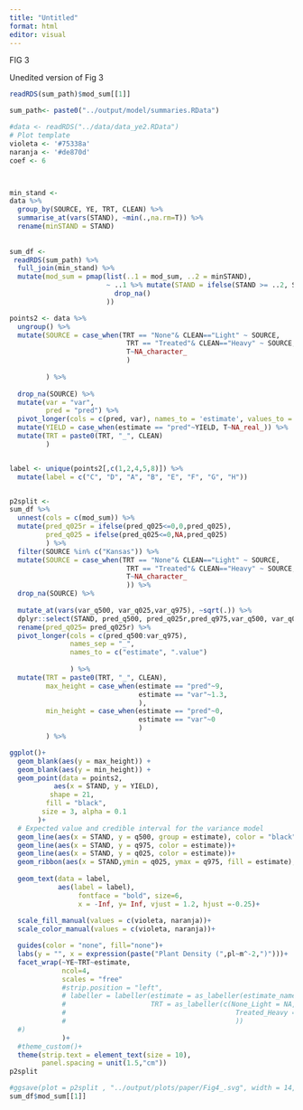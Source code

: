 ```yaml
---
title: "Untitled"
format: html
editor: visual
---
```


FIG 3

Unedited version of Fig 3

```r
readRDS(sum_path)$mod_sum[[1]]
```

```r

sum_path<- paste0("../output/model/summaries.RData")

#data <- readRDS("../data/data_ye2.RData")
# Plot template
violeta <- '#75338a'
naranja <- '#de870d'
coef <- 6



min_stand <- 
data %>% 
  group_by(SOURCE, YE, TRT, CLEAN) %>% 
  summarise_at(vars(STAND), ~min(.,na.rm=T)) %>% 
  rename(minSTAND = STAND)
  
  
sum_df <- 
 readRDS(sum_path) %>% 
  full_join(min_stand) %>% 
  mutate(mod_sum = pmap(list(..1 = mod_sum, ..2 = minSTAND), 
                        ~ ..1 %>% mutate(STAND = ifelse(STAND >= ..2, STAND, NA)) %>% 
                          drop_na()
                        ))

points2 <- data %>% 
  ungroup() %>% 
  mutate(SOURCE = case_when(TRT == "None"& CLEAN=="Light" ~ SOURCE, 
                             TRT == "Treated"& CLEAN=="Heavy" ~ SOURCE, 
                             T~NA_character_
                             )
         
         ) %>% 
  
  drop_na(SOURCE) %>% 
  mutate(var = "var", 
         pred = "pred") %>% 
  pivot_longer(cols = c(pred, var), names_to = 'estimate', values_to = "value") %>% 
  mutate(YIELD = case_when(estimate == "pred"~YIELD, T~NA_real_)) %>% 
  mutate(TRT = paste0(TRT, "_", CLEAN)
         )


label <- unique(points2[,c(1,2,4,5,8)]) %>% 
  mutate(label = c("C", "D", "A", "B", "E", "F", "G", "H"))


p2split <- 
sum_df %>% 
  unnest(cols = c(mod_sum)) %>% 
  mutate(pred_q025r = ifelse(pred_q025<=0,0,pred_q025), 
         pred_q025 = ifelse(pred_q025<=0,NA,pred_q025)
         ) %>% 
  filter(SOURCE %in% c("Kansas")) %>% 
  mutate(SOURCE = case_when(TRT == "None"& CLEAN=="Light" ~ SOURCE, 
                             TRT == "Treated"& CLEAN=="Heavy" ~ SOURCE, 
                             T~NA_character_
                             )) %>% 
  drop_na(SOURCE) %>% 
  
  mutate_at(vars(var_q500, var_q025,var_q975), ~sqrt(.)) %>% 
  dplyr::select(STAND, pred_q500, pred_q025r,pred_q975,var_q500, var_q025,var_q975 ) %>% 
  rename(pred_q025= pred_q025r) %>% 
  pivot_longer(cols = c(pred_q500:var_q975), 
               names_sep = "_", 
               names_to = c("estimate", ".value")
               
               ) %>% 
  mutate(TRT = paste0(TRT, "_", CLEAN), 
         max_height = case_when(estimate == "pred"~9, 
                                estimate == "var"~1.3,
                                ),
         min_height = case_when(estimate == "pred"~0, 
                                estimate == "var"~0
                                )
         ) %>% 

ggplot()+
  geom_blank(aes(y = max_height)) +
  geom_blank(aes(y = min_height)) +
  geom_point(data = points2,
           aes(x = STAND, y = YIELD),
          shape = 21,
         fill = "black",
        size = 3, alpha = 0.1
       )+
  # Expected value and credible interval for the variance model
  geom_line(aes(x = STAND, y = q500, group = estimate), color = "black", linewidth = 1)+
  geom_line(aes(x = STAND, y = q975, color = estimate))+
  geom_line(aes(x = STAND, y = q025, color = estimate))+
  geom_ribbon(aes(x = STAND,ymin = q025, ymax = q975, fill = estimate), alpha = 0.2)+
  
  geom_text(data = label, 
            aes(label = label),
                 fontface = "bold", size=6,
                 x = -Inf, y= Inf, vjust = 1.2, hjust =-0.25)+
  
  scale_fill_manual(values = c(violeta, naranja))+
  scale_color_manual(values = c(violeta, naranja))+

  guides(color = "none", fill="none")+
  labs(y = "", x = expression(paste("Plant Density (",pl~m^-2,")")))+
  facet_wrap(~YE~TRT~estimate, 
             ncol=4,
             scales = "free"
             #strip.position = "left",
             # labeller = labeller(estimate = as_labeller(estimate_names, label_parsed), 
             #                     TRT = as_labeller(c(None_Light = NA, 
             #                                          Treated_Heavy = NA
             #                                          ))
  #)
             )+
  #theme_custom()+
  theme(strip.text = element_text(size = 10), 
        panel.spacing = unit(1.5,"cm"))
p2split

#ggsave(plot = p2split , "../output/plots/paper/Fig4_.svg", width = 14, height = 8)
sum_df$mod_sum[[1]]
```
